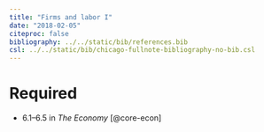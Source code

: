 ```yaml
---
title: "Firms and labor I"
date: "2018-02-05"
citeproc: false
bibliography: ../../static/bib/references.bib
csl: ../../static/bib/chicago-fullnote-bibliography-no-bib.csl
---
```


# Required

- 6.1–6.5 in *The Economy* [@core-econ]
